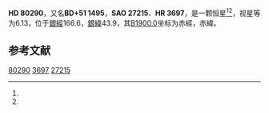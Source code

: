{{Starbox begin
| name = HD 80290
}}
{{Starbox observe
| epoch = [[J2000.0|J2000.0]]
| constell = {{星座名待查}}<ref name=SIMBAD>{{cite web
 | url=http://simbad.u-strasbg.fr/simbad/sim-id?Ident=HR+3697
 | title =Pulsating variable Star
 | publisher=Centre de Données astronomiques de Strasbourg
 | work=SIMBAD
 | accessdate=2012-07-13}}</ref><ref name=DATA>{{cite web
 | url=http://vizier.u-strasbg.fr/viz-bin/VizieR-5?-out.add=.&-source=5050&-corr=PK=HR&-out.max=9999&HR=3697
 | title=VizieR Detailed Page
 | accessdate=2012-07-13
 | archive-date=2016-03-04
 | archive-url=https://web.archive.org/web/20160304235926/http://vizier.u-strasbg.fr/viz-bin/VizieR-5?-out.add=.&-source=5050&-corr=PK=HR&-out.max=9999&HR=3697
 | dead-url=no
 }}</ref>
| 星官 = 
| ra = {{RA|9|20|43.8}}<ref name=SIMBAD /><ref name=DATA />
| dec = {{DEC|+51|15|58}}<ref name=SIMBAD /><ref name=DATA />
| appmag_v = 6.13<ref name=SIMBAD /><ref name=DATA />
}}
{{Starbox character
| class = F3V<ref name=SIMBAD /><ref name=DATA />
| b-v = 0.42<ref name=SIMBAD /><ref name=DATA />
| u-b = -0.11<ref name=SIMBAD /><ref name=DATA />
| r-i = <ref name=SIMBAD /><ref name=DATA />
| variable = 
}}
{{Starbox astrometry
| radial_v = -0.11
| prop_mo_ra = -8
| parallax = 0.036
| p_error = 
}}
{{Starbox catalog
| names =BD+51 1495，[[SAO星表|SAO]] 27215，[[HD星表|HD]] 80290，[[HR星表|HR]] 3697}}
{{Starbox reference |Simbad=HR+3697}}
{{Starbox end}}

'''HD 80290'''，又名'''BD+51 1495'''，'''SAO 27215'''、'''HR 3697'''，是一颗恒星<ref name=SIMBAD /><ref name=DATA />，视星等为6.13，位于[[銀道座標系|銀經]]166.6，[[銀道座標系|銀緯]]43.9，其[[B1900.0|B1900.0]]坐标为赤經{{RA|9|13|47.4}}，赤緯{{DEC|+51|43.9|3}}。

== 参考文献 ==
{{reflist}}

{{star-stub}}

[[Category:HD和HDE天體|80290]]
[[Category:HR天體|3697]]
[[Category:SAO天體|27215]]